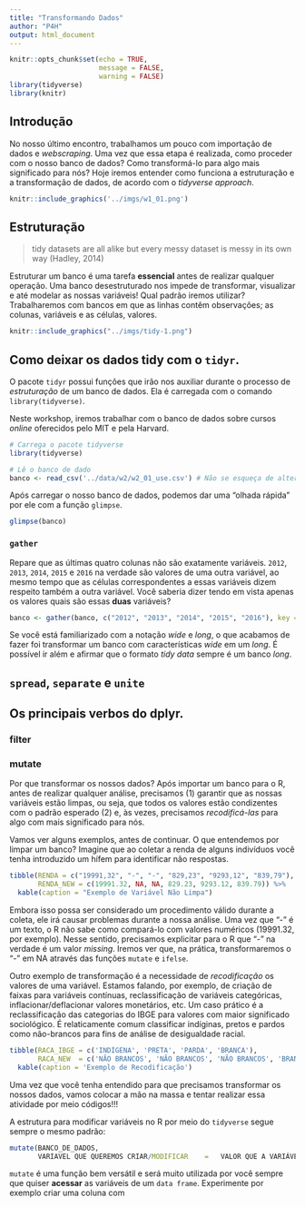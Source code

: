 ```yaml
---
title: "Transformando Dados"
author: "P4H"
output: html_document
---
```


```r
knitr::opts_chunk$set(echo = TRUE,
                      message = FALSE,
                      warning = FALSE)
library(tidyverse)
library(knitr)
```

## Introdução

No nosso último encontro, trabalhamos um pouco com importação de dados e _webscraping_. Uma vez que essa etapa é realizada, como proceder com o nosso banco de dados? Como transformá-lo para algo mais significado para nós? Hoje iremos entender como funciona a estruturação e a transformação de dados, de acordo com o _tidyverse approach_.

```r
knitr::include_graphics('../imgs/w1_01.png')
```

## Estruturação

> tidy datasets are all alike but every messy dataset is messy in its own way (Hadley, 2014)

Estruturar um banco é uma tarefa __essencial__ antes de realizar qualquer operação. Uma banco desestruturado nos impede de transformar, visualizar e até modelar as nossas variáveis! Qual padrão iremos utilizar? Trabalharemos com bancos em que as linhas contêm observações; as colunas, variáveis e as células, valores.

```r
knitr::include_graphics("../imgs/tidy-1.png")
```

## Como deixar os dados tidy com o `tidyr`.

O pacote `tidyr` possui funções que irão nos auxiliar durante o processo de _estruturação_ de um banco de dados. Ela é carregada com o comando `library(tidyverse)`.

Neste workshop, iremos trabalhar com o banco de dados sobre cursos _online_ oferecidos pelo MIT e pela Harvard.

```r
# Carrega o pacote tidyverse
library(tidyverse)

# Lê o banco de dado
banco <- read_csv('../data/w2/w2_01_use.csv') # Não se esqueça de alterar o caminho
```

Após carregar o nosso banco de dados, podemos dar uma "olhada rápida" por ele com a função `glimpse`.

```r
glimpse(banco)
```

### `gather`

Repare que as últimas quatro colunas não são exatamente variáveis. `2012`, `2013`, `2014`, `2015` e `2016` na verdade são valores de uma outra variável, ao mesmo tempo que as células correspondentes a essas variáveis dizem respeito também a outra variável. Você saberia dizer tendo em vista apenas os valores quais são essas __duas__ variáveis?

```r
banco <- gather(banco, c("2012", "2013", "2014", "2015", "2016"), key = "year", value = "institutions")
```

Se você está familiarizado com a notação _wide_ e _long_, o que acabamos de fazer foi transformar um banco com características _wide_ em um _long_. É possível ir além e afirmar que o formato _tidy data_ sempre é um banco _long_.

## `spread`, `separate` e `unite`

## Os principais verbos do dplyr.

### filter

### mutate

Por que transformar os nossos dados? Após importar um banco para o R, antes de realizar qualquer análise, precisamos (1) garantir que as nossas variáveis estão limpas, ou seja, que todos os valores estão condizentes com o padrão esperado (2) e, às vezes, precisamos _recodificá-las_ para algo com mais significado para nós.

Vamos ver alguns exemplos, antes de continuar. O que entendemos por limpar um banco? Imagine que ao coletar a renda de alguns indivíduos você tenha introduzido um hífem para identificar não respostas. 

```r
tibble(RENDA = c("19991,32", "-", "-", "829,23", "9293,12", "839,79"),
       RENDA_NEW = c(19991.32, NA, NA, 829.23, 9293.12, 839.79)) %>% 
  kable(caption = "Exemplo de Variável Não Limpa")
```

Embora isso possa ser considerado um procedimento válido durante a coleta, ele irá causar problemas durante a nossa análise. Uma vez que "-" é um texto, o R não sabe como compará-lo com valores numéricos (19991.32, por exemplo). Nesse sentido, precisamos explicitar para o R que "-" na verdade é um valor _missing_. Iremos ver que, na prática, transformaremos o "-" em NA através das funções `mutate` e `ifelse`.

Outro exemplo de transformação é a necessidade de _recodificação_ os valores de uma variável. Estamos falando, por exemplo, de criação de faixas para variáveis contínuas, reclassificação de variáveis categóricas, inflacionar/deflacionar valores monetários, etc. Um caso prático é a reclassificação das categorias do IBGE para valores com maior significado sociológico. É relaticamente comum classificar indíginas, pretos e pardos como não-brancos para fins de análise de desigualdade racial.

```r
tibble(RACA_IBGE = c('INDÍGENA', 'PRETA', 'PARDA', 'BRANCA'),
       RACA_NEW  = c('NÃO BRANCOS', 'NÃO BRANCOS', 'NÃO BRANCOS', 'BRANCOS')) %>% 
  kable(caption = 'Exemplo de Recodificação')
```

Uma vez que você tenha entendido para que precisamos transformar os nossos dados, vamos colocar a mão na massa e tentar realizar essa atividade por meio códigos!!!

A estrutura para modificar variáveis no R por meio do `tidyverse` segue sempre o mesmo padrão:

```r
mutate(BANCO_DE_DADOS,
       VARIAVEL QUE QUEREMOS CRIAR/MODIFICAR    =   VALOR QUE A VARIÁVEL IRÁ RECEBER)
```

`mutate` é uma função bem versátil e será muito utilizada por você sempre que quiser __acessar__ as variáveis de um `data frame`. Experimente por exemplo criar uma coluna com 
